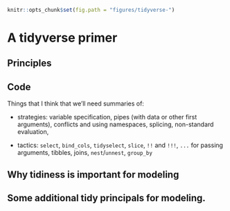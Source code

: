 ```r
knitr::opts_chunk$set(fig.path = "figures/tidyverse-")
```

# A tidyverse primer

## Principles

## Code

Things that I think that we'll need summaries of:

 * strategies: variable specification, pipes (with data or other first arguments), conflicts and using namespaces, splicing, non-standard evaluation, 

 * tactics: `select`, `bind_cols`, `tidyselect`, `slice`,  `!!` and `!!!`, `...` for passing arguments, tibbles, joins, `nest`/`unnest`, `group_by`

## Why tidiness is important for modeling

## Some additional tidy principals for modeling. 


